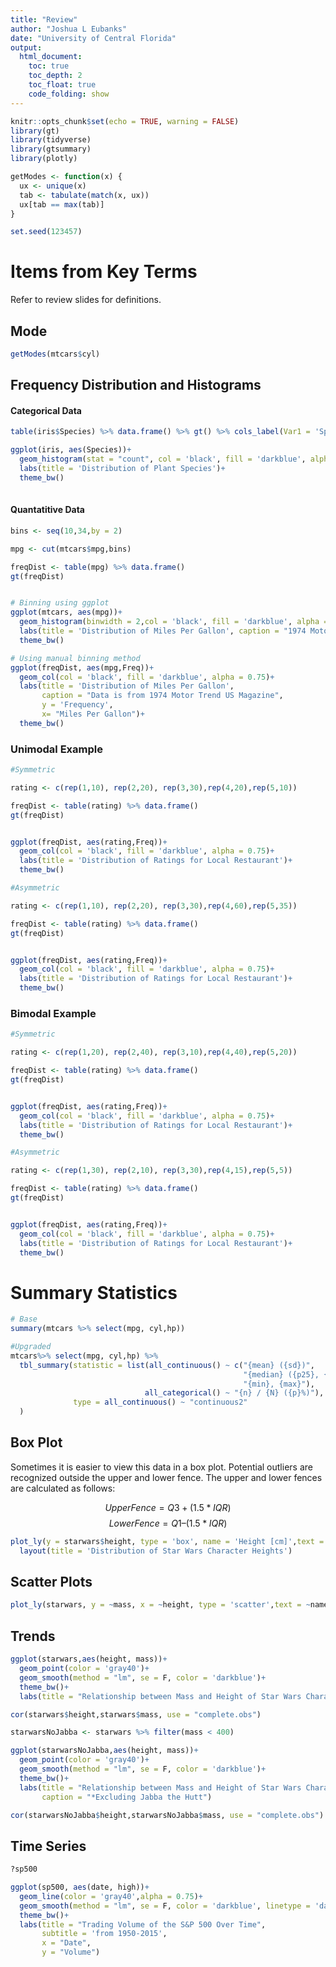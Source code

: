 ```yaml
---
title: "Review"
author: "Joshua L Eubanks"
date: "University of Central Florida"
output: 
  html_document:
    toc: true
    toc_depth: 2
    toc_float: true
    code_folding: show
---
```


```r
knitr::opts_chunk$set(echo = TRUE, warning = FALSE)
library(gt)
library(tidyverse)
library(gtsummary)
library(plotly)

getModes <- function(x) {
  ux <- unique(x)
  tab <- tabulate(match(x, ux))
  ux[tab == max(tab)]
}

set.seed(123457)
```


# Items from Key Terms

Refer to review slides for definitions.

## Mode

```r
getModes(mtcars$cyl)
```


## Frequency Distribution and Histograms

#### Categorical Data

```r
table(iris$Species) %>% data.frame() %>% gt() %>% cols_label(Var1 = 'Species')

ggplot(iris, aes(Species))+ 
  geom_histogram(stat = "count", col = 'black', fill = 'darkblue', alpha = 0.75)+
  labs(title = 'Distribution of Plant Species')+
  theme_bw()
  
```

#### Quantatitive Data

```r
bins <- seq(10,34,by = 2)

mpg <- cut(mtcars$mpg,bins)

freqDist <- table(mpg) %>% data.frame()
gt(freqDist)


# Binning using ggplot
ggplot(mtcars, aes(mpg))+ 
  geom_histogram(binwidth = 2,col = 'black', fill = 'darkblue', alpha = 0.75)+
  labs(title = 'Distribution of Miles Per Gallon', caption = "1974 Motor Trend US Magazine")+
  theme_bw()

# Using manual binning method
ggplot(freqDist, aes(mpg,Freq))+ 
  geom_col(col = 'black', fill = 'darkblue', alpha = 0.75)+
  labs(title = 'Distribution of Miles Per Gallon',
       caption = "Data is from 1974 Motor Trend US Magazine",
       y = 'Frequency',
       x= "Miles Per Gallon")+
  theme_bw()

```

### Unimodal Example

```r
#Symmetric

rating <- c(rep(1,10), rep(2,20), rep(3,30),rep(4,20),rep(5,10))

freqDist <- table(rating) %>% data.frame()
gt(freqDist)


ggplot(freqDist, aes(rating,Freq))+ 
  geom_col(col = 'black', fill = 'darkblue', alpha = 0.75)+
  labs(title = 'Distribution of Ratings for Local Restaurant')+
  theme_bw()

#Asymmetric

rating <- c(rep(1,10), rep(2,20), rep(3,30),rep(4,60),rep(5,35))

freqDist <- table(rating) %>% data.frame()
gt(freqDist)


ggplot(freqDist, aes(rating,Freq))+ 
  geom_col(col = 'black', fill = 'darkblue', alpha = 0.75)+
  labs(title = 'Distribution of Ratings for Local Restaurant')+
  theme_bw()


```

### Bimodal Example

```r
#Symmetric

rating <- c(rep(1,20), rep(2,40), rep(3,10),rep(4,40),rep(5,20))

freqDist <- table(rating) %>% data.frame()
gt(freqDist)


ggplot(freqDist, aes(rating,Freq))+ 
  geom_col(col = 'black', fill = 'darkblue', alpha = 0.75)+
  labs(title = 'Distribution of Ratings for Local Restaurant')+
  theme_bw()

#Asymmetric

rating <- c(rep(1,30), rep(2,10), rep(3,30),rep(4,15),rep(5,5))

freqDist <- table(rating) %>% data.frame()
gt(freqDist)


ggplot(freqDist, aes(rating,Freq))+ 
  geom_col(col = 'black', fill = 'darkblue', alpha = 0.75)+
  labs(title = 'Distribution of Ratings for Local Restaurant')+
  theme_bw()


```

# Summary Statistics

```r
# Base
summary(mtcars %>% select(mpg, cyl,hp))

#Upgraded
mtcars%>% select(mpg, cyl,hp) %>% 
  tbl_summary(statistic = list(all_continuous() ~ c("{mean} ({sd})",
                                                    "{median} ({p25}, {p75})",
                                                    "{min}, {max}"),
                              all_categorical() ~ "{n} / {N} ({p}%)"),
              type = all_continuous() ~ "continuous2"
  )

```

## Box Plot

Sometimes it is easier to view this data in a box plot. Potential outliers are recognized outside the upper and lower fence. The upper and lower fences are calculated as follows:

$$Upper Fence = Q3 + (1.5 * IQR)$$
$$Lower Fence = Q1 – (1.5 * IQR)$$

```r

plot_ly(y = starwars$height, type = 'box', name = 'Height [cm]',text = starwars$name) %>% 
  layout(title = 'Distribution of Star Wars Character Heights')
```

## Scatter Plots

```r

plot_ly(starwars, y = ~mass, x = ~height, type = 'scatter',text = ~name)

```

## Trends


```r
ggplot(starwars,aes(height, mass))+
  geom_point(color = 'gray40')+
  geom_smooth(method = "lm", se = F, color = 'darkblue')+
  theme_bw()+
  labs(title = "Relationship between Mass and Height of Star Wars Characters")
```


```r
cor(starwars$height,starwars$mass, use = "complete.obs")

```

```r

starwarsNoJabba <- starwars %>% filter(mass < 400)

ggplot(starwarsNoJabba,aes(height, mass))+
  geom_point(color = 'gray40')+
  geom_smooth(method = "lm", se = F, color = 'darkblue')+
  theme_bw()+
  labs(title = "Relationship between Mass and Height of Star Wars Characters",
       caption = "*Excluding Jabba the Hutt")

cor(starwarsNoJabba$height,starwarsNoJabba$mass, use = "complete.obs")


```

## Time Series

```r
?sp500

ggplot(sp500, aes(date, high))+
  geom_line(color = 'gray40',alpha = 0.75)+
  geom_smooth(method = "lm", se = F, color = 'darkblue', linetype = 'dashed')+
  theme_bw()+
  labs(title = "Trading Volume of the S&P 500 Over Time",
       subtitle = 'from 1950-2015',
       x = "Date",
       y = "Volume")

```

